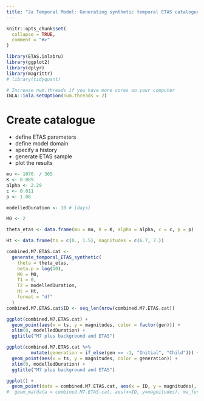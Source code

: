 ```yaml
---
title: "2a Temporal Model: Generating synthetic temporal ETAS catalogues"
---
```


```r
knitr::opts_chunk$set(
  collapse = TRUE,
  comment = "#>"
)
```

```r
library(ETAS.inlabru)
library(ggplot2)
library(dplyr)
library(magrittr)
# library(tidyquant)

# Increase num.threads if you have more cores on your computer
INLA::inla.setOption(num.threads = 2)
```
# Create catalogue

- define ETAS parameters
- define model domain
- specify a history
- generate ETAS sample
- plot the results

```r
mu <- 1070. / 365
K <- 0.089
alpha <- 2.29
c <- 0.011
p <- 1.08

modelledDuration <- 10 # [days]

M0 <- 2

theta_etas <- data.frame(mu = mu, K = K, alpha = alpha, c = c, p = p)

Ht <- data.frame(ts = c(0., 1.5), magnitudes = c(6.7, 7.))

combined.M7.ETAS.cat <-
  generate_temporal_ETAS_synthetic(
    theta = theta_etas,
    beta.p = log(10),
    M0 = M0,
    T1 = 0,
    T2 = modelledDuration,
    Ht = Ht,
    format = "df"
  )
combined.M7.ETAS.cat$ID <- seq_len(nrow(combined.M7.ETAS.cat))

ggplot(combined.M7.ETAS.cat) +
  geom_point(aes(x = ts, y = magnitudes, color = factor(gen))) +
  xlim(0, modelledDuration) +
  ggtitle("M7 plus background and ETAS")

ggplot(combined.M7.ETAS.cat %>%
         mutate(generation = if_else(gen == -1, "Initial", "Child"))) +
  geom_point(aes(x = ts, y = magnitudes, color = generation)) +
  xlim(0, modelledDuration) +
  ggtitle("M7 plus background and ETAS")

ggplot() +
  geom_point(data = combined.M7.ETAS.cat, aes(x = ID, y = magnitudes), color = "red") #+
#  geom_ma(data = combined.M7.ETAS.cat, aes(x=ID, y=magnitudes), ma_fun = SMA, n = 10)
```

